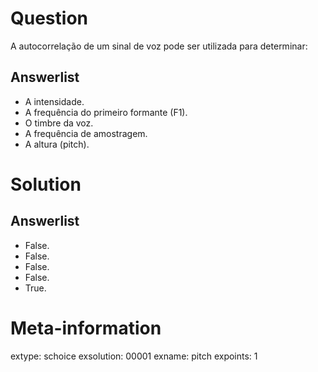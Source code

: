 Question
========
A autocorrelação de um sinal de voz pode ser utilizada para determinar:

Answerlist
---------------
* A intensidade.
* A frequência do primeiro formante (F1).
* O timbre da voz.
* A frequência de amostragem.
* A altura (pitch).

Solution
========

Answerlist
----------
* False.
* False.
* False.
* False.
* True.

Meta-information
================
extype: schoice
exsolution: 00001
exname: pitch
expoints: 1


